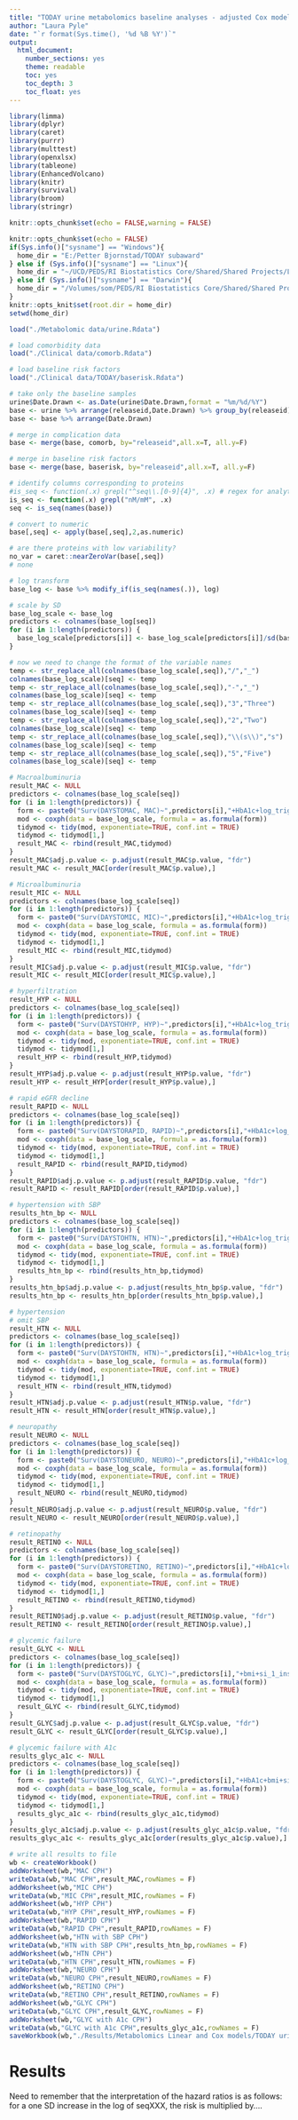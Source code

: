 ```yaml
---
title: "TODAY urine metabolomics baseline analyses - adjusted Cox models"
author: "Laura Pyle"
date: "`r format(Sys.time(), '%d %B %Y')`"
output:
  html_document:
    number_sections: yes
    theme: readable
    toc: yes
    toc_depth: 3
    toc_float: yes
---
```


```r
library(limma)
library(dplyr)
library(caret)
library(purrr)
library(multtest)
library(openxlsx)
library(tableone)
library(EnhancedVolcano)
library(knitr)
library(survival)
library(broom)
library(stringr)

knitr::opts_chunk$set(echo = FALSE,warning = FALSE)

knitr::opts_chunk$set(echo = FALSE)
if(Sys.info()["sysname"] == "Windows"){
  home_dir = "E:/Petter Bjornstad/TODAY subaward"
} else if (Sys.info()["sysname"] == "Linux"){
  home_dir = "~/UCD/PEDS/RI Biostatistics Core/Shared/Shared Projects/Laura/Peds Endo/Petter Bjornstad/TODAY subaward/"
} else if (Sys.info()["sysname"] == "Darwin"){
  home_dir = "/Volumes/som/PEDS/RI Biostatistics Core/Shared/Shared Projects/Laura/Peds Endo/Petter Bjornstad/TODAY subaward/"
}
knitr::opts_knit$set(root.dir = home_dir)
setwd(home_dir)
```

```r
load("./Metabolomic data/urine.Rdata")

# load comorbidity data
load("./Clinical data/comorb.Rdata")

# load baseline risk factors
load("./Clinical data/TODAY/baserisk.Rdata")

# take only the baseline samples
urine$Date.Drawn <- as.Date(urine$Date.Drawn,format = "%m/%d/%Y")
base <- urine %>% arrange(releaseid,Date.Drawn) %>% group_by(releaseid) %>% filter(row_number()==1)
base <- base %>% arrange(Date.Drawn)

# merge in complication data
base <- merge(base, comorb, by="releaseid",all.x=T, all.y=F)

# merge in baseline risk factors
base <- merge(base, baserisk, by="releaseid",all.x=T, all.y=F)

# identify columns corresponding to proteins
#is_seq <- function(.x) grepl("^seq\\.[0-9]{4}", .x) # regex for analytes
is_seq <- function(.x) grepl("nM/mM", .x)
seq <- is_seq(names(base))

# convert to numeric
base[,seq] <- apply(base[,seq],2,as.numeric)

# are there proteins with low variability?
no_var = caret::nearZeroVar(base[,seq])
# none

# log transform
base_log <- base %>% modify_if(is_seq(names(.)), log)

# scale by SD
base_log_scale <- base_log
predictors <- colnames(base_log[seq])
for (i in 1:length(predictors)) {
  base_log_scale[predictors[i]] <- base_log_scale[predictors[i]]/sd(base_log[,paste0(predictors[i])])
}

# now we need to change the format of the variable names
temp <- str_replace_all(colnames(base_log_scale[,seq]),"/","_")
colnames(base_log_scale)[seq] <- temp
temp <- str_replace_all(colnames(base_log_scale[,seq]),"-","_")
colnames(base_log_scale)[seq] <- temp
temp <- str_replace_all(colnames(base_log_scale[,seq]),"3","Three")
colnames(base_log_scale)[seq] <- temp
temp <- str_replace_all(colnames(base_log_scale[,seq]),"2","Two")
colnames(base_log_scale)[seq] <- temp
temp <- str_replace_all(colnames(base_log_scale[,seq]),"\\(s\\)","s")
colnames(base_log_scale)[seq] <- temp
temp <- str_replace_all(colnames(base_log_scale[,seq]),"5","Five")
colnames(base_log_scale)[seq] <- temp
```

```r
# Macroalbuminuria
result_MAC <- NULL
predictors <- colnames(base_log_scale[seq])
for (i in 1:length(predictors)) {
  form <- paste0("Surv(DAYSTOMAC, MAC)~",predictors[i],"+HbA1c+log_trig+sbp+si_1_ins0")
  mod <- coxph(data = base_log_scale, formula = as.formula(form))
  tidymod <- tidy(mod, exponentiate=TRUE, conf.int = TRUE)
  tidymod <- tidymod[1,]
  result_MAC <- rbind(result_MAC,tidymod)
}
result_MAC$adj.p.value <- p.adjust(result_MAC$p.value, "fdr")
result_MAC <- result_MAC[order(result_MAC$p.value),] 

# Microalbuminuria
result_MIC <- NULL
predictors <- colnames(base_log_scale[seq])
for (i in 1:length(predictors)) {
  form <- paste0("Surv(DAYSTOMIC, MIC)~",predictors[i],"+HbA1c+log_trig+sbp+si_1_ins0")
  mod <- coxph(data = base_log_scale, formula = as.formula(form))
  tidymod <- tidy(mod, exponentiate=TRUE, conf.int = TRUE)
  tidymod <- tidymod[1,]
  result_MIC <- rbind(result_MIC,tidymod)
}
result_MIC$adj.p.value <- p.adjust(result_MIC$p.value, "fdr")
result_MIC <- result_MIC[order(result_MIC$p.value),] 

# hyperfiltration
result_HYP <- NULL
predictors <- colnames(base_log_scale[seq])
for (i in 1:length(predictors)) {
  form <- paste0("Surv(DAYSTOHYP, HYP)~",predictors[i],"+HbA1c+log_trig+sbp+si_1_ins0")
  mod <- coxph(data = base_log_scale, formula = as.formula(form))
  tidymod <- tidy(mod, exponentiate=TRUE, conf.int = TRUE)
  tidymod <- tidymod[1,]
  result_HYP <- rbind(result_HYP,tidymod)
}
result_HYP$adj.p.value <- p.adjust(result_HYP$p.value, "fdr")
result_HYP <- result_HYP[order(result_HYP$p.value),] 

# rapid eGFR decline
result_RAPID <- NULL
predictors <- colnames(base_log_scale[seq])
for (i in 1:length(predictors)) {
  form <- paste0("Surv(DAYSTORAPID, RAPID)~",predictors[i],"+HbA1c+log_trig+sbp+si_1_ins0")
  mod <- coxph(data = base_log_scale, formula = as.formula(form))
  tidymod <- tidy(mod, exponentiate=TRUE, conf.int = TRUE)
  tidymod <- tidymod[1,]
  result_RAPID <- rbind(result_RAPID,tidymod)
}
result_RAPID$adj.p.value <- p.adjust(result_RAPID$p.value, "fdr")
result_RAPID <- result_RAPID[order(result_RAPID$p.value),] 

# hypertension with SBP
results_htn_bp <- NULL
predictors <- colnames(base_log_scale[seq])
for (i in 1:length(predictors)) {
  form <- paste0("Surv(DAYSTOHTN, HTN)~",predictors[i],"+HbA1c+log_trig+sbp+si_1_ins0")
  mod <- coxph(data = base_log_scale, formula = as.formula(form))
  tidymod <- tidy(mod, exponentiate=TRUE, conf.int = TRUE)
  tidymod <- tidymod[1,]
  results_htn_bp <- rbind(results_htn_bp,tidymod)
}
results_htn_bp$adj.p.value <- p.adjust(results_htn_bp$p.value, "fdr")
results_htn_bp <- results_htn_bp[order(results_htn_bp$p.value),] 

# hypertension
# omit SBP
result_HTN <- NULL
predictors <- colnames(base_log_scale[seq])
for (i in 1:length(predictors)) {
  form <- paste0("Surv(DAYSTOHTN, HTN)~",predictors[i],"+HbA1c+log_trig+si_1_ins0")
  mod <- coxph(data = base_log_scale, formula = as.formula(form))
  tidymod <- tidy(mod, exponentiate=TRUE, conf.int = TRUE)
  tidymod <- tidymod[1,]
  result_HTN <- rbind(result_HTN,tidymod)
}
result_HTN$adj.p.value <- p.adjust(result_HTN$p.value, "fdr")
result_HTN <- result_HTN[order(result_HTN$p.value),] 

# neuropathy
result_NEURO <- NULL
predictors <- colnames(base_log_scale[seq])
for (i in 1:length(predictors)) {
  form <- paste0("Surv(DAYSTONEURO, NEURO)~",predictors[i],"+HbA1c+log_trig+sbp+si_1_ins0")
  mod <- coxph(data = base_log_scale, formula = as.formula(form))
  tidymod <- tidy(mod, exponentiate=TRUE, conf.int = TRUE)
  tidymod <- tidymod[1,]
  result_NEURO <- rbind(result_NEURO,tidymod)
}
result_NEURO$adj.p.value <- p.adjust(result_NEURO$p.value, "fdr")
result_NEURO <- result_NEURO[order(result_NEURO$p.value),] 

# retinopathy
result_RETINO <- NULL
predictors <- colnames(base_log_scale[seq])
for (i in 1:length(predictors)) {
  form <- paste0("Surv(DAYSTORETINO, RETINO)~",predictors[i],"+HbA1c+log_trig+sbp+si_1_ins0")
  mod <- coxph(data = base_log_scale, formula = as.formula(form))
  tidymod <- tidy(mod, exponentiate=TRUE, conf.int = TRUE)
  tidymod <- tidymod[1,]
  result_RETINO <- rbind(result_RETINO,tidymod)
}
result_RETINO$adj.p.value <- p.adjust(result_RETINO$p.value, "fdr")
result_RETINO <- result_RETINO[order(result_RETINO$p.value),] 

# glycemic failure
result_GLYC <- NULL
predictors <- colnames(base_log_scale[seq])
for (i in 1:length(predictors)) {
  form <- paste0("Surv(DAYSTOGLYC, GLYC)~",predictors[i],"+bmi+si_1_ins0")
  mod <- coxph(data = base_log_scale, formula = as.formula(form))
  tidymod <- tidy(mod, exponentiate=TRUE, conf.int = TRUE)
  tidymod <- tidymod[1,]
  result_GLYC <- rbind(result_GLYC,tidymod)
}
result_GLYC$adj.p.value <- p.adjust(result_GLYC$p.value, "fdr")
result_GLYC <- result_GLYC[order(result_GLYC$p.value),] 

# glycemic failure with A1c
results_glyc_a1c <- NULL
predictors <- colnames(base_log_scale[seq])
for (i in 1:length(predictors)) {
  form <- paste0("Surv(DAYSTOGLYC, GLYC)~",predictors[i],"+HbA1c+bmi+si_1_ins0")
  mod <- coxph(data = base_log_scale, formula = as.formula(form))
  tidymod <- tidy(mod, exponentiate=TRUE, conf.int = TRUE)
  tidymod <- tidymod[1,]
  results_glyc_a1c <- rbind(results_glyc_a1c,tidymod)
}
results_glyc_a1c$adj.p.value <- p.adjust(results_glyc_a1c$p.value, "fdr")
results_glyc_a1c <- results_glyc_a1c[order(results_glyc_a1c$p.value),] 

# write all results to file
wb <- createWorkbook()
addWorksheet(wb,"MAC CPH")
writeData(wb,"MAC CPH",result_MAC,rowNames = F)
addWorksheet(wb,"MIC CPH")
writeData(wb,"MIC CPH",result_MIC,rowNames = F)
addWorksheet(wb,"HYP CPH")
writeData(wb,"HYP CPH",result_HYP,rowNames = F)
addWorksheet(wb,"RAPID CPH")
writeData(wb,"RAPID CPH",result_RAPID,rowNames = F)
addWorksheet(wb,"HTN with SBP CPH")
writeData(wb,"HTN with SBP CPH",results_htn_bp,rowNames = F)
addWorksheet(wb,"HTN CPH")
writeData(wb,"HTN CPH",result_HTN,rowNames = F)
addWorksheet(wb,"NEURO CPH")
writeData(wb,"NEURO CPH",result_NEURO,rowNames = F)
addWorksheet(wb,"RETINO CPH")
writeData(wb,"RETINO CPH",result_RETINO,rowNames = F)
addWorksheet(wb,"GLYC CPH")
writeData(wb,"GLYC CPH",result_GLYC,rowNames = F)
addWorksheet(wb,"GLYC with A1c CPH")
writeData(wb,"GLYC with A1c CPH",results_glyc_a1c,rowNames = F)
saveWorkbook(wb,"./Results/Metabolomics Linear and Cox models/TODAY urine metabolomics Cox models scaled baseline adjusted.xlsx",overwrite = TRUE)


```

# Results

Need to remember that the interpretation of the hazard ratios is as follows: for a one SD increase in the log of seqXXX, the risk is multiplied by....

```r

```
